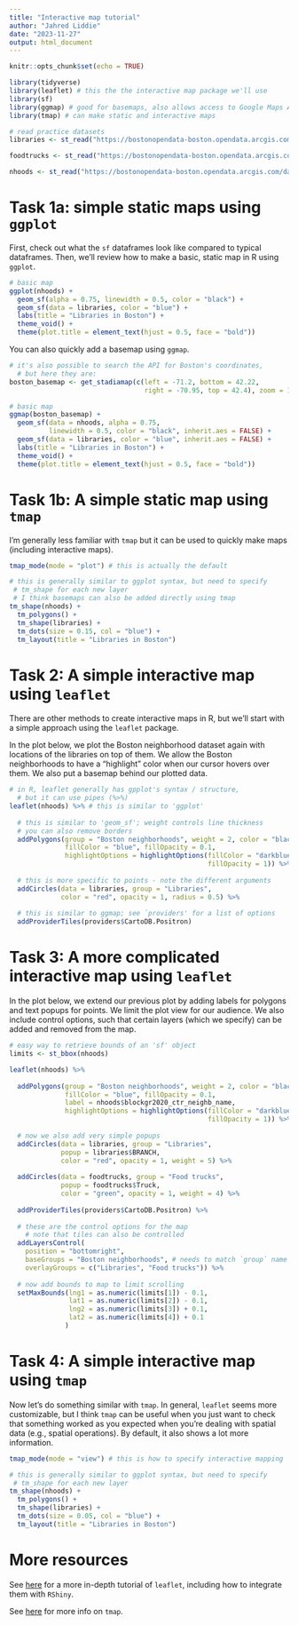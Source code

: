 ```yaml
---
title: "Interactive map tutorial"
author: "Jahred Liddie"
date: "2023-11-27"
output: html_document
---
```


```r
knitr::opts_chunk$set(echo = TRUE)

library(tidyverse)
library(leaflet) # this the the interactive map package we'll use
library(sf)
library(ggmap) # good for basemaps, also allows access to Google Maps API
library(tmap) # can make static and interactive maps

# read practice datasets
libraries <- st_read("https://bostonopendata-boston.opendata.arcgis.com/datasets/boston::public-libraries.geojson?where=1=1&outSR=%7B%22latestWkid%22%3A2249%2C%22wkid%22%3A102686%7D")

foodtrucks <- st_read("https://bostonopendata-boston.opendata.arcgis.com/datasets/boston::food-truck-schedule.geojson?where=1=1&outSR=%7B%22latestWkid%22%3A3857%2C%22wkid%22%3A102100%7D")

nhoods <- st_read("https://bostonopendata-boston.opendata.arcgis.com/datasets/boston::boston-neighborhood-boundaries-approximated-by-2020-census-block-groups.geojson?where=1=1&outSR=%7B%22latestWkid%22%3A2249%2C%22wkid%22%3A102686%7D")

```

# Task 1a: simple static maps using `ggplot`

First, check out what the `sf` dataframes look like compared to typical dataframes. Then, we'll review how to make a basic, static map in R using `ggplot`.

```r

# basic map
ggplot(nhoods) +
  geom_sf(alpha = 0.75, linewidth = 0.5, color = "black") +
  geom_sf(data = libraries, color = "blue") +
  labs(title = "Libraries in Boston") +
  theme_void() +
  theme(plot.title = element_text(hjust = 0.5, face = "bold"))

```

You can also quickly add a basemap using `ggmap`.

```r
# it's also possible to search the API for Boston's coordinates, 
  # but here they are:
boston_basemap <- get_stadiamap(c(left = -71.2, bottom = 42.22, 
                                  right = -70.95, top = 42.4), zoom = 12)

# basic map
ggmap(boston_basemap) +
  geom_sf(data = nhoods, alpha = 0.75, 
          linewidth = 0.5, color = "black", inherit.aes = FALSE) +
  geom_sf(data = libraries, color = "blue", inherit.aes = FALSE) +
  labs(title = "Libraries in Boston") +
  theme_void() +
  theme(plot.title = element_text(hjust = 0.5, face = "bold"))

```

# Task 1b: A simple static map using `tmap`

I'm generally less familiar with `tmap` but it can be used to quickly make maps (including interactive maps).

```r

tmap_mode(mode = "plot") # this is actually the default

# this is generally similar to ggplot syntax, but need to specify
 # tm_shape for each new layer
 # I think basemaps can also be added directly using tmap
tm_shape(nhoods) +
  tm_polygons() +
  tm_shape(libraries) +
  tm_dots(size = 0.15, col = "blue") +
  tm_layout(title = "Libraries in Boston")


```

# Task 2: A simple interactive map using `leaflet`

There are other methods to create interactive maps in R, but we'll start with a simple approach using the `leaflet` package.

In the plot below, we plot the Boston neighborhood dataset again with locations of the libraries on top of them. We allow the Boston neighborhoods to have a "highlight" color when our cursor hovers over them. We also put a basemap behind our plotted data.

```r

# in R, leaflet generally has gpplot's syntax / structure, 
  # but it can use pipes (%>%)
leaflet(nhoods) %>% # this is similar to 'ggplot' 
  
  # this is similar to 'geom_sf'; weight controls line thickness
  # you can also remove borders
  addPolygons(group = "Boston neighborhoods", weight = 2, color = "black", 
              fillColor = "blue", fillOpacity = 0.1,
              highlightOptions = highlightOptions(fillColor = "darkblue", 
                                                  fillOpacity = 1)) %>%
  
  # this is more specific to points - note the different arguments
  addCircles(data = libraries, group = "Libraries",
             color = "red", opacity = 1, radius = 0.5) %>%
  
  # this is similar to ggmap; see `providers' for a list of options
  addProviderTiles(providers$CartoDB.Positron)

```

# Task 3: A more complicated interactive map using `leaflet`

In the plot below, we extend our previous plot by adding labels for polygons and text popups for points. We limit the plot view for our audience. We also include control options, such that certain layers (which we specify) can be added and removed from the map.

```r

# easy way to retrieve bounds of an 'sf' object
limits <- st_bbox(nhoods)

leaflet(nhoods) %>% 
  
  addPolygons(group = "Boston neighborhoods", weight = 2, color = "black", 
              fillColor = "blue", fillOpacity = 0.1,
              label = nhoods$blockgr2020_ctr_neighb_name,
              highlightOptions = highlightOptions(fillColor = "darkblue", 
                                                  fillOpacity = 1)) %>%
  
  # now we also add very simple popups
  addCircles(data = libraries, group = "Libraries",
             popup = libraries$BRANCH,
             color = "red", opacity = 1, weight = 5) %>%
  
  addCircles(data = foodtrucks, group = "Food trucks",
             popup = foodtrucks$Truck,
             color = "green", opacity = 1, weight = 4) %>%
  
  addProviderTiles(providers$CartoDB.Positron) %>%
  
  # these are the control options for the map
    # note that tiles can also be controlled
  addLayersControl(
    position = "bottomright",
    baseGroups = "Boston neighborhoods", # needs to match `group` name above
    overlayGroups = c("Libraries", "Food trucks")) %>%
  
  # now add bounds to map to limit scrolling
  setMaxBounds(lng1 = as.numeric(limits[1]) - 0.1,
               lat1 = as.numeric(limits[2]) - 0.1,
               lng2 = as.numeric(limits[3]) + 0.1,
               lat2 = as.numeric(limits[4]) + 0.1
              )

```

# Task 4: A simple interactive map using `tmap`

Now let's do something similar with `tmap`. In general, `leaflet` seems more customizable, but I think `tmap` can be useful when you just want to check that something worked as you expected when you're dealing with spatial data (e.g., spatial operations). By default, it also shows a lot more information.

```r

tmap_mode(mode = "view") # this is how to specify interactive mapping

# this is generally similar to ggplot syntax, but need to specify
 # tm_shape for each new layer
tm_shape(nhoods) +
  tm_polygons() +
  tm_shape(libraries) +
  tm_dots(size = 0.05, col = "blue") +
  tm_layout(title = "Libraries in Boston")

```

# More resources

See [here](https://rstudio.github.io/leaflet/) for a more in-depth tutorial of `leaflet`, including how to integrate them with `RShiny`.

See [here](https://cran.r-project.org/web/packages/tmap/vignettes/tmap-getstarted.html) for more info on `tmap`.
